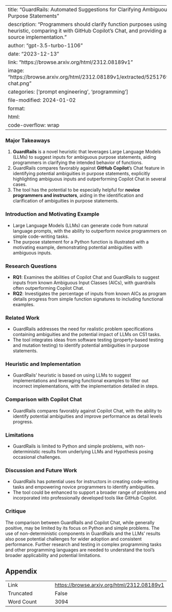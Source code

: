 
---
title: "GuardRails: Automated Suggestions for Clarifying Ambiguous Purpose Statements"
description: "Programmers should clarify function purposes using a heuristic, comparing it with GitHub Copilot's Chat, and providing an open-source implementation."
author: "gpt-3.5-turbo-1106"
date: "2023-12-13"
link: "https://browse.arxiv.org/html/2312.08189v1"
image: "https://browse.arxiv.org/html/2312.08189v1/extracted/5251769/copilot-chat.png"
categories: ['prompt engineering', 'programming']
file-modified: 2024-01-02
format:
  html:
    code-overflow: wrap
---

### Major Takeaways

1. **GuardRails** is a novel heuristic that leverages Large Language Models (LLMs) to suggest inputs for ambiguous purpose statements, aiding programmers in clarifying the intended behavior of functions.
2. GuardRails compares favorably against **GitHub Copilot**'s Chat feature in identifying potential ambiguities in purpose statements, explicitly highlighting ambiguous inputs and outperforming Copilot Chat in several cases.
3. The tool has the potential to be especially helpful for **novice programmers and instructors**, aiding in the identification and clarification of ambiguities in purpose statements.

### Introduction and Motivating Example
- Large Language Models (LLMs) can generate code from natural language prompts, with the ability to outperform novice programmers on simple code-writing tasks.
- The purpose statement for a Python function is illustrated with a motivating example, demonstrating potential ambiguities with ambiguous inputs.

### Research Questions
- **RQ1**: Examines the abilities of Copilot Chat and GuardRails to suggest inputs from known Ambiguous Input Classes (AICs), with guardrails often outperforming Copilot Chat.
- **RQ2**: Investigates the percentage of inputs from known AICs as program details progress from simple function signatures to including functional examples.

### Related Work
- GuardRails addresses the need for realistic problem specifications containing ambiguities and the potential impact of LLMs on CS1 tasks.
- The tool integrates ideas from software testing (property-based testing and mutation testing) to identify potential ambiguities in purpose statements.

### Heuristic and Implementation
- GuardRails' heuristic is based on using LLMs to suggest implementations and leveraging functional examples to filter out incorrect implementations, with the implementation detailed in steps.

### Comparison with Copilot Chat
- GuardRails compares favorably against Copilot Chat, with the ability to identify potential ambiguities and improve performance as detail levels progress.

### Limitations
- GuardRails is limited to Python and simple problems, with non-deterministic results from underlying LLMs and Hypothesis posing occasional challenges.

### Discussion and Future Work
- GuardRails has potential uses for instructors in creating code-writing tasks and empowering novice programmers to identify ambiguities.
- The tool could be enhanced to support a broader range of problems and incorporated into professionally developed tools like GitHub Copilot.

### Critique
The comparison between GuardRails and Copilot Chat, while generally positive, may be limited by its focus on Python and simple problems. The use of non-deterministic components in GuardRails and the LLMs' results also pose potential challenges for wider adoption and consistent performance. Further research and testing in complex programming tasks and other programming languages are needed to understand the tool's broader applicability and potential limitations.

## Appendix

|          |          |
|----------|----------|
| Link     | [https://browse.arxiv.org/html/2312.08189v1](https://browse.arxiv.org/html/2312.08189v1)       |
| Truncated       | False       |
| Word Count       | 3094       |